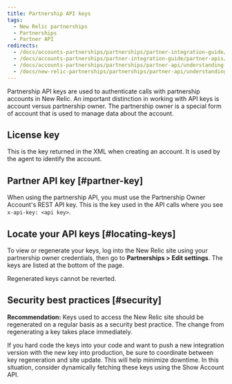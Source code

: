 ```yaml
---
title: Partnership API keys
tags:
  - New Relic partnerships
  - Partnerships
  - Partner API
redirects:
  - /docs/accounts-partnerships/partnerships/partner-integration-guide/understanding-keys
  - /docs/accounts-partnerships/partner-integration-guide/partner-apis/understanding-keys
  - /docs/accounts-partnerships/partnerships/partner-api/understanding-keys
  - /docs/new-relic-partnerships/partnerships/partner-api/understanding-keys
---
```


Partnership API keys are used to authenticate calls with partnership accounts in New Relic. An important distinction in working with API keys is account versus partnership owner. The partnership owner is a special form of account that is used to manage data about the account.

## License key

This is the key returned in the XML when creating an account. It is used by the agent to identify the account.

## Partner API key [#partner-key]

When using the partnership API, you must use the Partnership Owner Account's REST API key. This is the key used in the API calls where you see `x-api-key: <api key>`.

## Locate your API keys [#locating-keys]

To view or regenerate your keys, log into the New Relic site using your partnership owner credentials, then go to **Partnerships > Edit settings**. The keys are listed at the bottom of the page.

<Callout variant="caution">
  Regenerated keys cannot be reverted.
</Callout>

## Security best practices [#security]

**Recommendation:** Keys used to access the New Relic site should be regenerated on a regular basis as a security best practice. The change from regenerating a key takes place immediately.

If you hard code the keys into your code and want to push a new integration version with the new key into production, be sure to coordinate between key regeneration and site update. This will help minimize downtime. In this situation, consider dynamically fetching these keys using the Show Account API.
